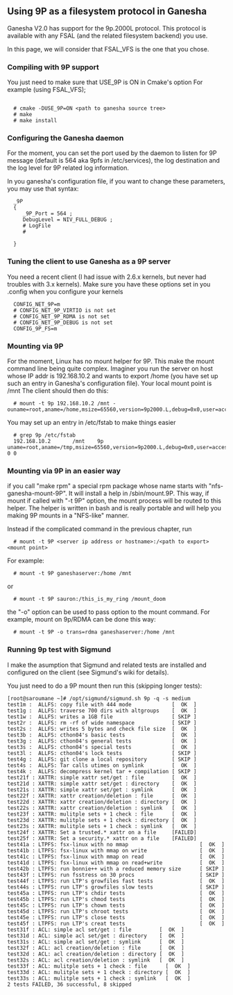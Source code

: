 == Using 9P as a filesystem protocol in Ganesha ==

Ganesha V2.0 has support for the 9p.2000L protocol.
This protocol is available with any FSAL (and the related filesystem backend) you use.

In this page, we will consider that FSAL_VFS is the one that you chose.

=== Compiling with 9P support ===

You just need to make sure that USE_9P is ON in Cmake's option
For example (using FSAL_VFS);
<pre>

  # cmake -DUSE_9P=ON <path to ganesha source tree>
  # make
  # make install
</pre>

=== Configuring the Ganesha daemon === 

For the moment, you can set the port used by the daemon to listen for 9P message (default is 564 aka 9pfs in /etc/services), the log destination and the log level for 9P related log information.

In you ganesha's configuration file, if you want to change these parameters, you may use that syntax:
<pre>
  _9P 
  {
     _9P_Port = 564 ;
     DebugLevel = NIV_FULL_DEBUG ;
     # LogFile
     #

  }
</pre>

=== Tuning the client to use Ganesha as a 9P server === 

You need a recent client (I had issue with 2.6.x kernels, but never had troubles with 3.x kernels). 
Make sure you have these options set in you .config when you configure your kernels
<pre>
  CONFIG_NET_9P=m
  # CONFIG_NET_9P_VIRTIO is not set
  # CONFIG_NET_9P_RDMA is not set
  # CONFIG_NET_9P_DEBUG is not set
  CONFIG_9P_FS=m
</pre>

=== Mounting via 9P ===

For the moment, Linux has no mount helper for 9P. This make the mount command line being quite complex.
Imaginer you run the server on host whose IP addr is 192.168.10.2 and wants to export /home (you have set up such an entry in Ganesha's configuration file). Your local mount point is /mnt
The client should then do this:
<pre>
  # mount -t 9p 192.168.10.2 /mnt -ouname=root,aname=/home,msize=65560,version=9p2000.L,debug=0x0,user=access
</pre>

You may set up an entry in /etc/fstab to make things easier
<pre>
  # grep 9p /etc/fstab
  192.168.10.2       /mnt    9p      uname=root,aname=/tmp,msize=65560,version=9p2000.L,debug=0x0,user=access 0 0 
</pre>

=== Mounting via 9P in an easier way ===
if you call "make rpm" a special rpm package whose name starts with "nfs-ganesha-mount-9P".
It will install a help in /sbin/mount.9P. This way, if mount if called with "-t 9P" option, the mount process
will be routed to this helper. The helper is written in bash and is really portable and will help you making 9P mounts in a "NFS-like" manner.

Instead if the complicated command in the previous chapter, run
<pre>
  # mount -t 9P <server ip address or hostname>:/<path to export> <mount point>
</pre>

For example:
<pre>
  # mount -t 9P ganeshaserver:/home /mnt
</pre>
or
<pre>
  # mount -t 9P sauron:/this_is_my_ring /mount_doom
</pre>

the "-o" option can be used to pass option to the mount command. 
For example, mount on 9p/RDMA can be done this way:
<pre>
  # mount -t 9P -o trans=rdma ganeshaserver:/home /mnt
</pre>

=== Running 9p test with Sigmund ===
I make the asumption that Sigmund and related tests are installed and configured on the client (see Sigmund's wiki for details).

You just need to do a 9P mount then run this (skipping longer tests):
<pre>
[root@saroumane ~]# /opt/sigmund/sigmund.sh 9p -q -s medium
test1m :  ALLFS: copy file with 444 mode             [  OK  ]
test1g :  ALLFS: traverse 700 dirs with altgroups    [  OK  ]
test1w :  ALLFS: writes a 1GB file                   [ SKIP ]
test2r :  ALLFS: rm -rf of wide namespace            [ SKIP ]
test2s :  ALLFS: writes 5 bytes and check file size  [  OK  ]
test3b :  ALLFS: cthon04's basic tests               [  OK  ]
test3g :  ALLFS: cthon04's general tests             [  OK  ]
test3s :  ALLFS: cthon04's special tests             [  OK  ]
test3l :  ALLFS: cthon04's lock tests                [ SKIP ]
test4g :  ALLFS: git clone a local repository        [ SKIP ]
test4s :  ALLFS: Tar calls utimes on symlink         [  OK  ]
test4k :  ALLFS: decompress kernel tar + compilation [ SKIP ]
test21f : XATTR: simple xattr set/get : file         [  OK  ]
test21d : XATTR: simple xattr set/get : directory    [  OK  ]
test21s : XATTR: simple xattr set/get : symlink      [  OK  ]
test22f : XATTR: xattr creation/deletion : file      [  OK  ]
test22d : XATTR: xattr creation/deletion : directory [  OK  ]
test22s : XATTR: xattr creation/deletion : symlink   [  OK  ]
test23f : XATTR: mulitple sets + 1 check : file      [  OK  ]
test23d : XATTR: mulitple sets + 1 check : directory [  OK  ]
test23s : XATTR: mulitple sets + 1 check : symlink   [  OK  ]
test24f : XATTR: Set a trusted.* xattr on a file     [FAILED]
test25f : XATTR: Set a security.* xattr on a file    [FAILED]
test41a : LTPFS: fsx-linux with no mmap                       [  OK  ]
test41b : LTPFS: fsx-linux with mmap on write                 [  OK  ]
test41c : LTPFS: fsx-linux with mmap on read                  [  OK  ]
test41d : LTPFS: fsx-linux with mmap on read+write            [  OK  ]
test42b : LTPFS: run bonnie++ with a reduced memory size      [ SKIP ]
test43f : LTPFS: run fsstress on 30 procs                     [ SKIP ]
test44f : LTPFS: run LTP's growfiles fast tests               [  OK  ]
test44s : LTPFS: run LTP's growfiles slow tests               [ SKIP ]
test45a : LTPFS: run LTP's chdir tests                        [  OK  ]
test45b : LTPFS: run LTP's chmod tests                        [  OK  ]
test45c : LTPFS: run LTP's chown tests                        [  OK  ]
test45d : LTPFS: run LTP's chroot tests                       [  OK  ]
test45e : LTPFS: run LTP's close tests                        [  OK  ]
test45f : LTPFS: run LTP's creat tests                        [  OK  ]
test31f : ACL: simple acl set/get : file         [  OK  ]
test31d : ACL: simple acl set/get : directory    [  OK  ]
test31s : ACL: simple acl set/get : symlink      [  OK  ]
test32f : ACL: acl creation/deletion : file      [  OK  ]
test32d : ACL: acl creation/deletion : directory [  OK  ]
test32s : ACL: acl creation/deletion : symlink   [  OK  ]
test33f : ACL: mulitple sets + 1 check : file      [  OK  ]
test33d : ACL: mulitple sets + 1 check : directory [  OK  ]
test33s : ACL: mulitple sets + 1 check : symlink   [  OK  ]
2 tests FAILED, 36 successful, 8 skipped

</pre>
